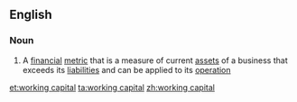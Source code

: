 ==English==

===Noun===
{{wikipedia}}
{{en-noun|head=[[working]] [[capital]]|-}}

# {{context|business|accounting}} A [[financial]] [[metric]] that is a measure of current [[asset]]s of a business that exceeds its [[liability|liabilities]] and can be applied to its [[operation]]

[[et:working capital]]
[[ta:working capital]]
[[zh:working capital]]